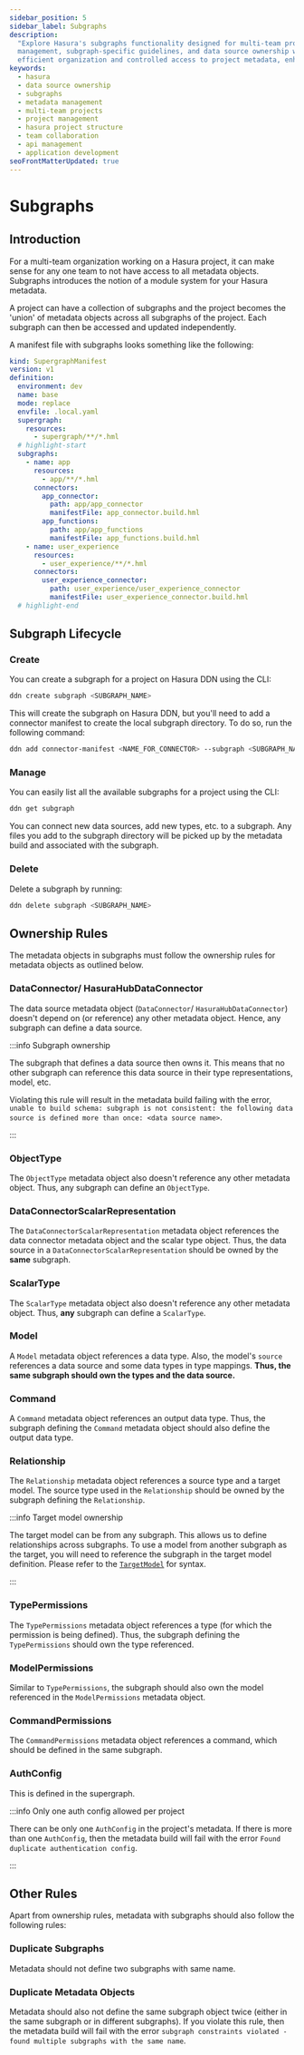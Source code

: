 ```yaml
---
sidebar_position: 5
sidebar_label: Subgraphs
description:
  "Explore Hasura's subgraphs functionality designed for multi-team projects. Understand the process of metadata object
  management, subgraph-specific guidelines, and data source ownership within Hasura. Discover how subgraphs facilitate
  efficient organization and controlled access to project metadata, enhancing team collaboration on Hasura projects."
keywords:
  - hasura
  - data source ownership
  - subgraphs
  - metadata management
  - multi-team projects
  - project management
  - hasura project structure
  - team collaboration
  - api management
  - application development
seoFrontMatterUpdated: true
---
```


# Subgraphs

## Introduction

For a multi-team organization working on a Hasura project, it can make sense for any one team to not have access to all
metadata objects. Subgraphs introduces the notion of a module system for your Hasura metadata.

A project can have a collection of subgraphs and the project becomes the 'union' of metadata objects across all
subgraphs of the project. Each subgraph can then be accessed and updated independently.

A manifest file with subgraphs looks something like the following:

```yaml
kind: SupergraphManifest
version: v1
definition:
  environment: dev
  name: base
  mode: replace
  envfile: .local.yaml
  supergraph:
    resources:
      - supergraph/**/*.hml
  # highlight-start
  subgraphs:
    - name: app
      resources:
        - app/**/*.hml
      connectors:
        app_connector:
          path: app/app_connector
          manifestFile: app_connector.build.hml
        app_functions:
          path: app/app_functions
          manifestFile: app_functions.build.hml
    - name: user_experience
      resources:
        - user_experience/**/*.hml
      connectors:
        user_experience_connector:
          path: user_experience/user_experience_connector
          manifestFile: user_experience_connector.build.hml
  # highlight-end
```

## Subgraph Lifecycle

### Create

You can create a subgraph for a project on Hasura DDN using the CLI:

```bash
ddn create subgraph <SUBGRAPH_NAME>
```

This will create the subgraph on Hasura DDN, but you'll need to add a connector manifest to create the local subgraph
directory. To do so, run the following command:

```bash
ddn add connector-manifest <NAME_FOR_CONNECTOR> --subgraph <SUBGRAPH_NAME_FROM_PREVIOUS_STEP> --hub-connector <NAME_OF_CONNECTOR> --type <LOCAL_OR_CLOUD>
```

### Manage

You can easily list all the available subgraphs for a project using the CLI:

```bash
ddn get subgraph
```

You can connect new data sources, add new types, etc. to a subgraph. Any files you add to the subgraph directory will be
picked up by the metadata build and associated with the subgraph.

### Delete

Delete a subgraph by running:

```bash
ddn delete subgraph <SUBGRAPH_NAME>
```

## Ownership Rules

The metadata objects in subgraphs must follow the ownership rules for metadata objects as outlined below.

### DataConnector/ HasuraHubDataConnector

The data source metadata object (`DataConnector`/ `HasuraHubDataConnector`) doesn't depend on (or reference) any other
metadata object. Hence, any subgraph can define a data source.

:::info Subgraph ownership

The subgraph that defines a data source then owns it. This means that no other subgraph can reference this data source
in their type representations, model, etc.

Violating this rule will result in the metadata build failing with the error,
`unable to build schema: subgraph is not consistent: the following data source is defined more than once: <data source name>`.

:::

### ObjectType

The `ObjectType` metadata object also doesn't reference any other metadata object. Thus, any subgraph can define an
`ObjectType`.

### DataConnectorScalarRepresentation

The `DataConnectorScalarRepresentation` metadata object references the data connector metadata object and the scalar
type object. Thus, the data source in a `DataConnectorScalarRepresentation` should be owned by the **same** subgraph.

### ScalarType

The `ScalarType` metadata object also doesn't reference any other metadata object. Thus, **any** subgraph can define a
`ScalarType`.

### Model

A `Model` metadata object references a data type. Also, the model's `source` references a data source and some data
types in type mappings. **Thus, the same subgraph should own the types and the data source.**

### Command

A `Command` metadata object references an output data type. Thus, the subgraph defining the `Command` metadata object
should also define the output data type.

### Relationship

The `Relationship` metadata object references a source type and a target model. The source type used in the
`Relationship` should be owned by the subgraph defining the `Relationship`.

:::info Target model ownership

The target model can be from any subgraph. This allows us to define relationships across subgraphs. To use a model from
another subgraph as the target, you will need to reference the subgraph in the target model definition. Please refer to
the [`TargetModel`](/supergraph-modeling/relationships.mdx#targetmodel) for syntax.

:::

### TypePermissions

The `TypePermissions` metadata object references a type (for which the permission is being defined). Thus, the subgraph
defining the `TypePermissions` should own the type referenced.

### ModelPermissions

Similar to `TypePermissions`, the subgraph should also own the model referenced in the `ModelPermissions` metadata
object.

### CommandPermissions

The `CommandPermissions` metadata object references a command, which should be defined in the same subgraph.

### AuthConfig

This is defined in the supergraph.

:::info Only one auth config allowed per project

There can be only one `AuthConfig` in the project's metadata. If there is more than one `AuthConfig`, then the metadata
build will fail with the error `Found duplicate authentication config`.

:::

## Other Rules

Apart from ownership rules, metadata with subgraphs should also follow the following rules:

### Duplicate Subgraphs

Metadata should not define two subgraphs with same name.

### Duplicate Metadata Objects

Metadata should also not define the same subgraph object twice (either in the same subgraph or in different subgraphs).
If you violate this rule, then the metadata build will fail with the error
`subgraph constraints violated - found multiple subgraphs with the same name`.
